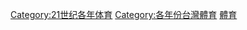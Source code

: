 [[Category:21世纪各年体育|Category:21世纪各年体育]]

[[Category:各年份台灣體育|Category:各年份台灣體育]]
[[Category:21世纪各年台湾|體育]]